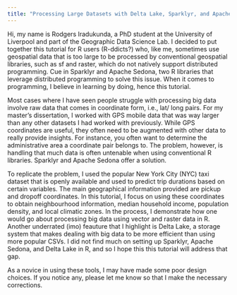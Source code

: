 ```yaml
---
title: "Processing Large Datasets with Delta Lake, Sparklyr, and Apache Sedona in R"
---
```


Hi, my name is Rodgers Iradukunda, a PhD student at the University of Liverpool and part of the Geographic Data Science Lab. I decided to put together this tutorial for R users (R-ddicts?) who, like me, sometimes use geospatial data that is too large to be processed by conventional geospatial libraries, such as sf and raster, which do not natively support distributed programming. Cue in Sparklyr and Apache Sedona, two R libraries that leverage distributed programming to solve this issue. When it comes to programming, I believe in learning by doing, hence this tutorial.

Most cases where I have seen people struggle with processing big data involve raw data that comes in coordinate form, i.e., lat/ long pairs. For my master's dissertation, I worked with GPS mobile data that was way larger than any other datasets I had worked with previously. While GPS coordinates are useful, they often need to be augmented with other data to really provide insights. For instance, you often want to determine the administrative area a coordinate pair belongs to. The problem, however, is handling that much data is often untenable when using conventional R libraries. Sparklyr and Apache Sedona offer a solution.

To replicate the problem, I used the popular New York City (NYC) taxi dataset that is openly available and used to predict trip durations based on certain variables. The main geographical information provided are pickup and dropoff coordinates. In this tutorial, I focus on using these coordinates to obtain neighbourhood information, median household income, population density, and local climatic zones. In the process, I demonstrate how one would go about processing big data using vector and raster data in R. Another underrated (imo) feauture that I highlight is Delta Lake, a storage system that makes dealing with big data to be more efficient than using more popular CSVs. I did not find much on setting up Sparklyr, Apache Sedona, and Delta Lake in R, and so I hope this this tutorial will address that gap.

As a novice in using these tools, I may have made some poor design choices. If you notice any, please let me know so that I make the necessary corrections.
